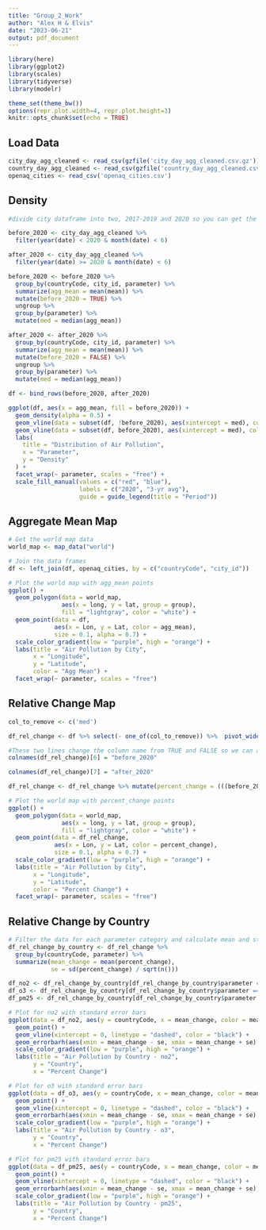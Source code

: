 ```yaml
---
title: "Group_2_Work"
author: "Alex H & Elvis"
date: "2023-06-21"
output: pdf_document
---
```

```r
library(here)
library(ggplot2)
library(scales)
library(tidyverse)
library(modelr)

theme_set(theme_bw())
options(repr.plot.width=4, repr.plot.height=3)
knitr::opts_chunk$set(echo = TRUE)
```
## Load Data
```r
city_day_agg_cleaned <- read_csv(gzfile('city_day_agg_cleaned.csv.gz'))
country_day_agg_cleaned <- read_csv(gzfile('country_day_agg_cleaned.csv.gz'))
openaq_cities <- read_csv('openaq_cities.csv')
```

## Density
```r
#divide city dataframe into two, 2017-2019 and 2020 so you can get the averages for each month and compare them to get the change in the chemical      

before_2020 <- city_day_agg_cleaned %>%
  filter(year(date) < 2020 & month(date) < 6)

after_2020 <- city_day_agg_cleaned %>%
  filter(year(date) >= 2020 & month(date) < 6)

before_2020 <- before_2020 %>%
  group_by(countryCode, city_id, parameter) %>%
  summarize(agg_mean = mean(mean)) %>%
  mutate(before_2020 = TRUE) %>% 
  ungroup %>% 
  group_by(parameter) %>% 
  mutate(med = median(agg_mean))

after_2020 <- after_2020 %>%
  group_by(countryCode, city_id, parameter) %>%
  summarize(agg_mean = mean(mean)) %>%
  mutate(before_2020 = FALSE) %>% 
  ungroup %>% 
  group_by(parameter) %>% 
  mutate(med = median(agg_mean))

df <- bind_rows(before_2020, after_2020)

ggplot(df, aes(x = agg_mean, fill = before_2020)) +
  geom_density(alpha = 0.5) +
  geom_vline(data = subset(df, !before_2020), aes(xintercept = med), color = "red", size = 1) +
  geom_vline(data = subset(df, before_2020), aes(xintercept = med), color = "blue", size = 1) +
  labs(
    title = "Distribution of Air Pollution",
    x = "Parameter",
    y = "Density"
  ) +
  facet_wrap(~ parameter, scales = "free") +
  scale_fill_manual(values = c("red", "blue"),
                    labels = c("2020", "3-yr avg"),
                    guide = guide_legend(title = "Period"))
```

## Aggregate Mean Map
```r
# Get the world map data
world_map <- map_data("world")

# Join the data frames
df <- left_join(df, openaq_cities, by = c("countryCode", "city_id"))

# Plot the world map with agg_mean points
ggplot() +
  geom_polygon(data = world_map,
               aes(x = long, y = lat, group = group),
               fill = "lightgray", color = "white") +
  geom_point(data = df,
             aes(x = Lon, y = Lat, color = agg_mean),
             size = 0.1, alpha = 0.7) +
  scale_color_gradient(low = "purple", high = "orange") +
  labs(title = "Air Pollution by City",
       x = "Longitude",
       y = "Latitude",
       color = "Agg Mean") +
  facet_wrap(~ parameter, scales = "free")
```

## Relative Change Map
```r
col_to_remove <- c('med')

df_rel_change <- df %>% select(- one_of(col_to_remove)) %>%  pivot_wider(names_from = before_2020, values_from = agg_mean) %>% na.omit()

#These two lines change the column name from TRUE and FALSE so we can actually use them in a mutate
colnames(df_rel_change)[6] = "before_2020"

colnames(df_rel_change)[7] = "after_2020"

df_rel_change <- df_rel_change %>% mutate(percent_change = (((before_2020 - after_2020)/before_2020))*100)

# Plot the world map with percent_change points
ggplot() +
  geom_polygon(data = world_map,
               aes(x = long, y = lat, group = group),
               fill = "lightgray", color = "white") +
  geom_point(data = df_rel_change,
             aes(x = Lon, y = Lat, color = percent_change),
             size = 0.1, alpha = 0.7) +
  scale_color_gradient(low = "purple", high = "orange") +
  labs(title = "Air Pollution by City",
       x = "Longitude",
       y = "Latitude",
       color = "Percent Change") +
  facet_wrap(~ parameter, scales = "free")
```

## Relative Change by Country
```r
# Filter the data for each parameter category and calculate mean and standard error
df_rel_change_by_country <- df_rel_change %>%
  group_by(countryCode, parameter) %>% 
  summarize(mean_change = mean(percent_change),
            se = sd(percent_change) / sqrt(n()))

df_no2 <- df_rel_change_by_country[df_rel_change_by_country$parameter == "no2", ]
df_o3 <- df_rel_change_by_country[df_rel_change_by_country$parameter == "o3", ]
df_pm25 <- df_rel_change_by_country[df_rel_change_by_country$parameter == "pm25", ]

# Plot for no2 with standard error bars
ggplot(data = df_no2, aes(y = countryCode, x = mean_change, color = mean_change)) +
  geom_point() +
  geom_vline(xintercept = 0, linetype = "dashed", color = "black") +
  geom_errorbarh(aes(xmin = mean_change - se, xmax = mean_change + se), height = 0.2) +
  scale_color_gradient(low = "purple", high = "orange") +
  labs(title = "Air Pollution by Country - no2",
       y = "Country",
       x = "Percent Change")

# Plot for o3 with standard error bars
ggplot(data = df_o3, aes(y = countryCode, x = mean_change, color = mean_change)) +
  geom_point() +
  geom_vline(xintercept = 0, linetype = "dashed", color = "black") +
  geom_errorbarh(aes(xmin = mean_change - se, xmax = mean_change + se), height = 0.2) +
  scale_color_gradient(low = "purple", high = "orange") +
  labs(title = "Air Pollution by Country - o3",
       y = "Country",
       x = "Percent Change")

# Plot for pm25 with standard error bars
ggplot(data = df_pm25, aes(y = countryCode, x = mean_change, color = mean_change)) +
  geom_point() +
  geom_vline(xintercept = 0, linetype = "dashed", color = "black") +
  geom_errorbarh(aes(xmin = mean_change - se, xmax = mean_change + se), height = 0.2) +
  scale_color_gradient(low = "purple", high = "orange") +
  labs(title = "Air Pollution by Country - pm25",
       y = "Country",
       x = "Percent Change")


```